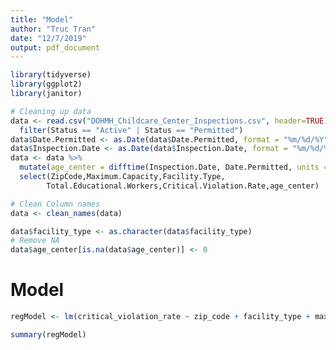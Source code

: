 ```yaml
---
title: "Model"
author: "Truc Tran"
date: "12/7/2019"
output: pdf_document
---
```


```r
library(tidyverse)
library(ggplot2)
library(janitor)
```

```r
# Cleaning up data
data <- read.csv("DOHMH_Childcare_Center_Inspections.csv", header=TRUE) %>%
  filter(Status == "Active" | Status == "Permitted")
data$Date.Permitted <- as.Date(data$Date.Permitted, format = "%m/%d/%Y")
data$Inspection.Date <- as.Date(data$Inspection.Date, format = "%m/%d/%Y")
data <- data %>%
  mutate(age_center = difftime(Inspection.Date, Date.Permitted, units = "days"))%>%
  select(ZipCode,Maximum.Capacity,Facility.Type,
        Total.Educational.Workers,Critical.Violation.Rate,age_center)

# Clean Column names
data <- clean_names(data)

data$facility_type <- as.character(data$facility_type)
# Remove NA
data$age_center[is.na(data$age_center)] <- 0
```

# Model

```r
regModel <- lm(critical_violation_rate ~ zip_code + facility_type + maximum_capacity + total_educational_workers + age_center, data = data)

summary(regModel)
```